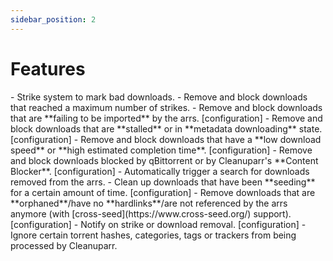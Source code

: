 ```yaml
---
sidebar_position: 2
---
```



# Features

<div style={{ fontSize: '1.2rem' }}>
    - Strike system to mark bad downloads.
    - Remove and block downloads that reached a maximum number of strikes.
    - Remove and block downloads that are **failing to be imported** by the arrs. <Link to="/docs/configuration/queue-cleaner/import-failed">[configuration]</Link>
    - Remove and block downloads that are **stalled** or in **metadata downloading** state. <Link to="/docs/configuration/queue-cleaner/stalled">[configuration]</Link>
    - Remove and block downloads that have a **low download speed** or **high estimated completion time**. <Link to="/docs/configuration/queue-cleaner/slow">[configuration]</Link>
    - Remove and block downloads blocked by qBittorrent or by Cleanuparr's **Content Blocker**. <Link to="/docs/configuration/content-blocker/general">[configuration]</Link>
    - Automatically trigger a search for downloads removed from the arrs.
    - Clean up downloads that have been **seeding** for a certain amount of time. <Link to="/docs/configuration/download-cleaner/seeding">[configuration]</Link>
    - Remove downloads that are **orphaned**/have no **hardlinks**/are not referenced by the arrs anymore (with [cross-seed](https://www.cross-seed.org/) support). <Link to="/docs/configuration/download-cleaner/hardlinks">[configuration]</Link>
    - Notify on strike or download removal. <Link to="/docs/category/notifications">[configuration]</Link>
    - Ignore certain torrent hashes, categories, tags or trackers from being processed by Cleanuparr.
</div>
